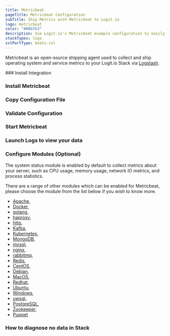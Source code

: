 ```yaml
---
title: Metricbeat
pageTitle: Metricbeat Configuration
subTitle: Ship Metrics with Metricbeat to Logit.io
logo: metricbeat
color: "#00bfb3"
description: Use Logit.io's Metricbeat example configuration to easily forward and send your logs to Logstash and Elasticsearch.
stackTypes: logs
sslPortType: beats-ssl
---
```


Metricbeat is an open-source shipping agent used to collect and ship 
operating system and service metrics to your Logit.io Stack 
via [Logstash](/integrations/log-management/shippers/logstash).

<Steps>
  ### Install Integration

  <InstallIntegration/>

  ### Install Metricbeat

  <InstallMetricbeat />

  ### Copy Configuration File

  <MetricbeatOutput />

  ### Validate Configuration

  <ValidateBeat beatname="metricbeat" />

  ### Start Metricbeat

  <StartBeat beatname="metricbeat" />

  ### Launch Logs to view your data

  <LaunchVisualizer type="logs" />

  ### Configure Modules (Optional)

  The system status module is enabled by default to collect metrics about your server, such as CPU usage, 
  memory usage, network IO metrics, and process statistics.

  There are a range of other modules which can be enabled for Metricbeat, please choose the module from 
  the list below if you wish to know more.

  - [Apache](/integrations/infrastructure-metrics/platforms/metricbeat-module-apache),
  - [Docker](/integrations/infrastructure-metrics/platforms/metricbeat-module-docker),
  - [golang](/integrations/infrastructure-metrics/languages-and-libraries/metricbeat-module-golang),
  - [haproxy](/integrations/infrastructure-metrics/platforms/metricbeat-module-haproxy),
  - [http](/integrations/infrastructure-metrics/protocols/metricbeat-module-http),
  - [Kafka](/integrations/infrastructure-metrics/platforms/metricbeat-module-kafka),
  - [Kubernetes](/integrations/infrastructure-metrics/platforms/metricbeat-module-kubernetes),
  - [MongoDB](/integrations/infrastructure-metrics/applications/mongodb-metrics),
  - [mysql](/integrations/infrastructure-metrics/applications/mysql-metrics),
  - [nginx](/integrations/infrastructure-metrics/platforms/metricbeat-module-nginx),
  - [rabbitmq](/integrations/infrastructure-metrics/message-queues/metricbeat-module-rabbitmq),
  - [Redis](/integrations/infrastructure-metrics/message-queues/metricbeat-module-redis),
  - [CentOS](/integrations/infrastructure-metrics/operating-systems/metricbeat-module-system-centos),
  - [Debian](/integrations/infrastructure-metrics/operating-systems/metricbeat-module-system-debian),
  - [MacOS](/integrations/infrastructure-metrics/operating-systems/metricbeat-module-system-macos),
  - [Redhat](/integrations/infrastructure-metrics/operating-systems/metricbeat-module-system-redhat),
  - [Ubuntu](/integrations/infrastructure-metrics/operating-systems/metricbeat-module-system-ubuntu),
  - [Windows](/integrations/infrastructure-metrics/operating-systems/metricbeat-module-system-windows),
  - [uwsgi](/integrations/infrastructure-metrics/operating-systems/metricbeat-module-uwsgi),
  - [PostgreSQL](/integrations/infrastructure-metrics/applications/postgresql-metrics),
  - [Zookeeper](/integrations/infrastructure-metrics/platforms/metricbeat-module-zookeeper),
  - [Puppet](/integrations/infrastructure-metrics/applications/puppet)

  ### How to diagnose no data in Stack

  <DiagnoseNoData />

</Steps>